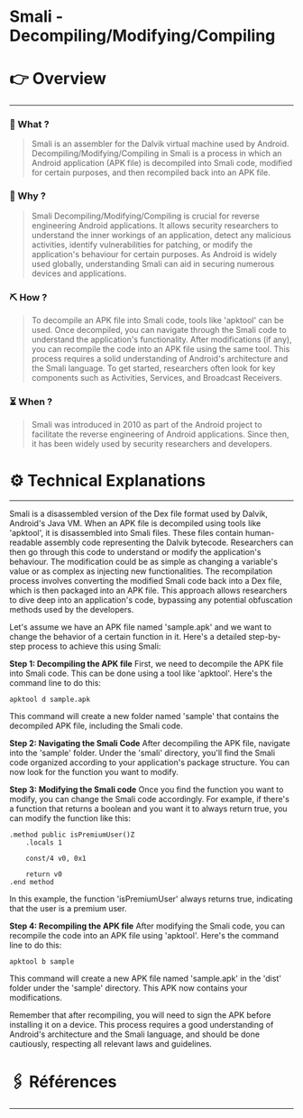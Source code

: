 # Smali - Decompiling/Modifying/Compiling


# 👉 Overview

---

### 👀 What ?

> Smali is an assembler for the Dalvik virtual machine used by Android. Decompiling/Modifying/Compiling in Smali is a process in which an Android application (APK file) is decompiled into Smali code, modified for certain purposes, and then recompiled back into an APK file.
> 

### 🧐 Why ?

> Smali Decompiling/Modifying/Compiling is crucial for reverse engineering Android applications. It allows security researchers to understand the inner workings of an application, detect any malicious activities, identify vulnerabilities for patching, or modify the application's behaviour for certain purposes. As Android is widely used globally, understanding Smali can aid in securing numerous devices and applications.
> 

### ⛏️ How ?

> To decompile an APK file into Smali code, tools like 'apktool' can be used. Once decompiled, you can navigate through the Smali code to understand the application's functionality. After modifications (if any), you can recompile the code into an APK file using the same tool. This process requires a solid understanding of Android's architecture and the Smali language. To get started, researchers often look for key components such as Activities, Services, and Broadcast Receivers.
> 

### ⏳ When ?

> Smali was introduced in 2010 as part of the Android project to facilitate the reverse engineering of Android applications. Since then, it has been widely used by security researchers and developers.
> 

# ⚙️ Technical Explanations

---

Smali is a disassembled version of the Dex file format used by Dalvik, Android's Java VM. When an APK file is decompiled using tools like 'apktool', it is disassembled into Smali files. These files contain human-readable assembly code representing the Dalvik bytecode. Researchers can then go through this code to understand or modify the application's behaviour. The modification could be as simple as changing a variable's value or as complex as injecting new functionalities. The recompilation process involves converting the modified Smali code back into a Dex file, which is then packaged into an APK file. This approach allows researchers to dive deep into an application's code, bypassing any potential obfuscation methods used by the developers.

Let's assume we have an APK file named 'sample.apk' and we want to change the behavior of a certain function in it. Here's a detailed step-by-step process to achieve this using Smali:

**Step 1: Decompiling the APK file**
First, we need to decompile the APK file into Smali code. This can be done using a tool like 'apktool'. Here's the command line to do this:

```
apktool d sample.apk

```

This command will create a new folder named 'sample' that contains the decompiled APK file, including the Smali code.

**Step 2: Navigating the Smali Code**
After decompiling the APK file, navigate into the 'sample' folder. Under the 'smali' directory, you'll find the Smali code organized according to your application's package structure. You can now look for the function you want to modify.

**Step 3: Modifying the Smali code**
Once you find the function you want to modify, you can change the Smali code accordingly. For example, if there's a function that returns a boolean and you want it to always return true, you can modify the function like this:

```
.method public isPremiumUser()Z
    .locals 1

    const/4 v0, 0x1

    return v0
.end method

```

In this example, the function 'isPremiumUser' always returns true, indicating that the user is a premium user.

**Step 4: Recompiling the APK file**
After modifying the Smali code, you can recompile the code into an APK file using 'apktool'. Here's the command line to do this:

```
apktool b sample

```

This command will create a new APK file named 'sample.apk' in the 'dist' folder under the 'sample' directory. This APK now contains your modifications.

Remember that after recompiling, you will need to sign the APK before installing it on a device. This process requires a good understanding of Android's architecture and the Smali language, and should be done cautiously, respecting all relevant laws and guidelines.

# 🖇️ Références

---